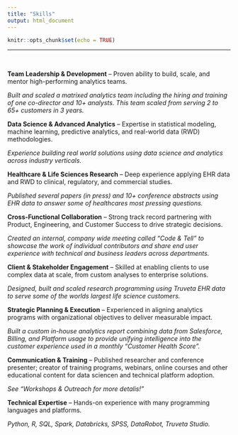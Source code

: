 ```yaml
---
title: "Skills"
output: html_document
---
```


```r
knitr::opts_chunk$set(echo = TRUE)
```
---
&nbsp;

**Team Leadership & Development** – Proven ability to build, scale, and mentor high-performing analytics teams.

*Built and scaled a matrixed analytics team including the hiring and training of one co-director and 10+ analysts.  This team scaled from serving 2 to 65+ customers in 3 years.*

**Data Science & Advanced Analytics** – Expertise in statistical modeling, machine learning, predictive analytics, and real-world data (RWD) methodologies.

*Experience building real world solutions using data science and analytics across industry verticals.* 

**Healthcare & Life Sciences Research** – Deep experience applying EHR data and RWD to clinical, regulatory, and commercial studies.

*Published several papers (in press) and 10+ conference abstracts using EHR data to answer some of healthcares most pressing questions.* 

**Cross-Functional Collaboration** – Strong track record partnering with Product, Engineering, and Customer Success to drive strategic decisions.

*Created an internal, company wide meeting called "Code & Tell" to showcase the work of individual contributors and share end user experience with technical and business leaders across departments.*

**Client & Stakeholder Engagement** – Skilled at enabling clients to use complex data at scale, from custom analyses to enterprise solutions.

*Designed, built and scaled research programming using Truveta EHR data to serve some of the worlds largest life science customers.*

**Strategic Planning & Execution** – Experienced in aligning analytics programs with organizational objectives to deliver measurable impact.

*Built a custom in-house analytics report combining data from Salesforce, Billing, and Platform usage to provide unifying intelligence into the customer experience used in a monthly "Customer Health Score".* 

**Communication & Training** – Published researcher and conference presenter; creator of training programs, webinars, online courses and other educational content for data sciencen and technical platform adoption.

*See "Workshops & Outreach for more detalis!"*

**Technical Expertise** – Hands-on experience with many programming languages and platforms. 

*Python, R, SQL, Spark, Databricks, SPSS, DataRobot, Truveta Studio.*

<link rel="stylesheet" href="style.css" type="text/css" />
<script>
  (function(i,s,o,g,r,a,m){i['GoogleAnalyticsObject']=r;i[r]=i[r]||function(){
  (i[r].q=i[r].q||[]).push(arguments)},i[r].l=1*new Date();a=s.createElement(o),
  m=s.getElementsByTagName(o)[0];a.async=1;a.src=g;m.parentNode.insertBefore(a,m)
  })(window,document,'script','https://www.google-analytics.com/analytics.js','ga');

  ga('create', 'UA-91308049-1', 'auto');
  ga('send', 'pageview');

</script>



<!-- Go to www.addthis.com/dashboard to customize your tools --> <script type="text/javascript" src="//s7.addthis.com/js/300/addthis_widget.js#pubid=ra-589036a8549be1ce"></script>

